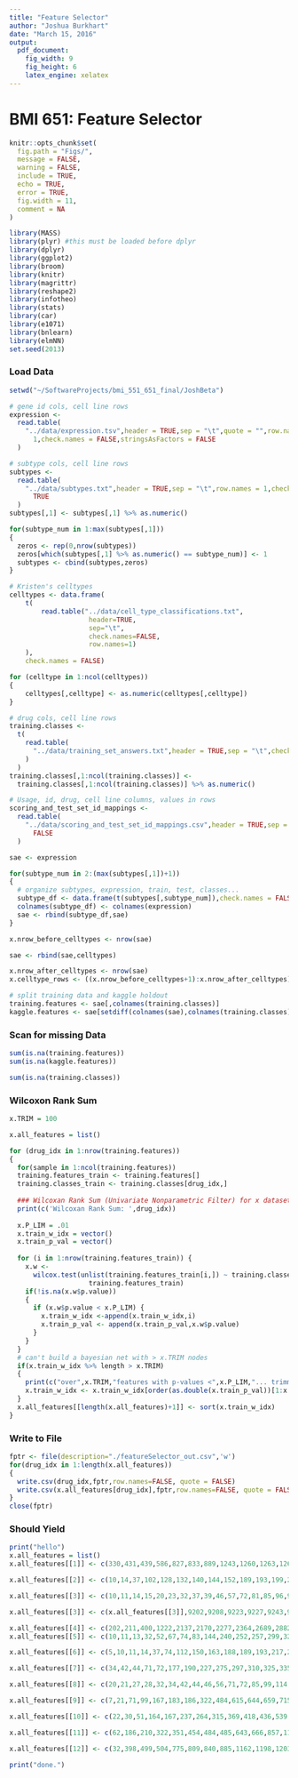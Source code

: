 ```yaml
---
title: "Feature Selector"
author: "Joshua Burkhart"
date: "March 15, 2016"
output: 
  pdf_document: 
    fig_width: 9
    fig_height: 6
    latex_engine: xelatex
---
```

# BMI 651: Feature Selector

```r
knitr::opts_chunk$set(
  fig.path = "Figs/",
  message = FALSE,
  warning = FALSE,
  include = TRUE,
  echo = TRUE,
  error = TRUE,
  fig.width = 11,
  comment = NA
)
```

```r
library(MASS)
library(plyr) #this must be loaded before dplyr
library(dplyr)
library(ggplot2)
library(broom)
library(knitr)
library(magrittr)
library(reshape2)
library(infotheo)
library(stats)
library(car)
library(e1071)
library(bnlearn)
library(elmNN)
set.seed(2013)
```

### Load Data

```r
setwd("~/SoftwareProjects/bmi_551_651_final/JoshBeta")

# gene id cols, cell line rows
expression <-
  read.table(
    "../data/expression.tsv",header = TRUE,sep = "\t",quote = "",row.names =
      1,check.names = FALSE,stringsAsFactors = FALSE
  )

# subtype cols, cell line rows
subtypes <-
  read.table(
    "../data/subtypes.txt",header = TRUE,sep = "\t",row.names = 1,check.names =
      TRUE
  )
subtypes[,1] <- subtypes[,1] %>% as.numeric()

for(subtype_num in 1:max(subtypes[,1]))
{
  zeros <- rep(0,nrow(subtypes))
  zeros[which(subtypes[,1] %>% as.numeric() == subtype_num)] <- 1
  subtypes <- cbind(subtypes,zeros)
}

# Kristen's celltypes
celltypes <- data.frame(
    t(
        read.table("../data/cell_type_classifications.txt",
                    header=TRUE,
                    sep="\t",
                    check.names=FALSE,
                    row.names=1)
    ),
    check.names = FALSE)

for (celltype in 1:ncol(celltypes))
{
    celltypes[,celltype] <- as.numeric(celltypes[,celltype])
}

# drug cols, cell line rows
training.classes <-
  t(
    read.table(
      "../data/training_set_answers.txt",header = TRUE,sep = "\t",check.names = FALSE
    )
  )
training.classes[,1:ncol(training.classes)] <-
  training.classes[,1:ncol(training.classes)] %>% as.numeric()

# Usage, id, drug, cell line columns, values in rows
scoring_and_test_set_id_mappings <-
  read.table(
    "../data/scoring_and_test_set_id_mappings.csv",header = TRUE,sep = ",",check.names =
      FALSE
  )

sae <- expression

for(subtype_num in 2:(max(subtypes[,1])+1))
{
  # organize subtypes, expression, train, test, classes...
  subtype_df <- data.frame(t(subtypes[,subtype_num]),check.names = FALSE)
  colnames(subtype_df) <- colnames(expression)
  sae <- rbind(subtype_df,sae)
}

x.nrow_before_celltypes <- nrow(sae)

sae <- rbind(sae,celltypes)

x.nrow_after_celltypes <- nrow(sae)
x.celltype_rows <- ((x.nrow_before_celltypes+1):x.nrow_after_celltypes)

# split training data and kaggle holdout
training.features <- sae[,colnames(training.classes)]
kaggle.features <- sae[setdiff(colnames(sae),colnames(training.classes))]
```

### Scan for missing Data

```r
sum(is.na(training.features))
sum(is.na(kaggle.features))

sum(is.na(training.classes))
```

### Wilcoxon Rank Sum

```r
x.TRIM = 100

x.all_features = list()

for (drug_idx in 1:nrow(training.features))
{
  for(sample in 1:ncol(training.features))
  training.features_train <- training.features[]
  training.classes_train <- training.classes[drug_idx,]
  
  ### Wilcoxan Rank Sum (Univariate Nonparametric Filter) for x dataset
  print(c('Wilcoxan Rank Sum: ',drug_idx))
  
  x.P_LIM = .01
  x.train_w_idx = vector()
  x.train_p_val = vector()
  
  for (i in 1:nrow(training.features_train)) {
    x.w <-
      wilcox.test(unlist(training.features_train[i,]) ~ training.classes_train, data =
                    training.features_train)
    if(!is.na(x.w$p.value))
    {
      if (x.w$p.value < x.P_LIM) {
        x.train_w_idx <-append(x.train_w_idx,i)
        x.train_p_val <- append(x.train_p_val,x.w$p.value)
      }
    }
  }
  # can't build a bayesian net with > x.TRIM nodes
  if(x.train_w_idx %>% length > x.TRIM)
  {
    print(c("over",x.TRIM,"features with p-values <",x.P_LIM,"... trimming to",x.TRIM,"..."))
    x.train_w_idx <- x.train_w_idx[order(as.double(x.train_p_val))[1:x.TRIM]]
  }
  x.all_features[[length(x.all_features)+1]] <- sort(x.train_w_idx)
}
```

### Write to File

```r
fptr <- file(description="./featureSelector_out.csv",'w')
for(drug_idx in 1:length(x.all_features))
{
  write.csv(drug_idx,fptr,row.names=FALSE, quote = FALSE)
  write.csv(x.all_features[drug_idx],fptr,row.names=FALSE, quote = FALSE,sep = ',')
}
close(fptr)
```

### Should Yield

```r
print("hello")
x.all_features = list()
x.all_features[[1]] <- c(330,431,439,586,827,833,889,1243,1260,1263,1268,2720,3013,3510,3875,3980,4011,4544,4643,4768,4801,4851,4985,5108,5580,5974,6011,6065,6097,7152,7177,7275,7883,8039,8226,8704,8817,9043,9660,9670,9969,10217,10483,10554,10815,11624,12168,12190,12252,12454,12637,12875,12900,13093,13639,13835,13969,13998,14370,14424,14523,14924,15213,15682,15974,16297,16339,16925,17222,17296,17449,17525,17759)

x.all_features[[2]] <- c(10,14,37,102,128,132,140,144,152,189,193,199,219,236,239,244,257,298,330,336,349,357,364,375,396,409,445,456,459,464,470,499,513,519,530,572,575,649,681,686,687,699,707,725,779,791,793,801,802,813,829,868,870,903,944,972,988,1010,1020,1050,1064,1076,1086,1087,1088,1089,1090,1106,1169,1173,1205,1257,1303,1304,1334,1384,1403,1419,1437,1444,1471,1483,1514,1569,1572,1589,1596,1600,1627,1640,1641,1654,1657,1700,1724,1761,1772,1814,1818,1828,1830,1837,1845,1865,1891,1898,1901,1919,1938,1942,1967,1968,1973,1983,1986,1992,2032,2061,2062,2064,2076,2086,2103,2104,2122,2137,2157,2163,2203,2299,2306,2308,2334,2336,2377,2383,2422,2437,2445,2457,2464,2465,2475,2516,2537,2545,2551,2561,2607,2614,2646,2654,2657,2659,2665,2682,2693,2694,2696,2708,2723,2728,2753,2777,2792,2794,2799,2810,2818,2822,2847,2855,2865,2894,2903,2910,2913,2917,2945,2959,2988,3007,3010,3021,3024,3104,3107,3131,3186,3188,3222,3255,3284,3287,3297,3300,3393,3396,3416,3452,3456,3461,3530,3535,3629,3634,3645,3650,3683,3714,3738,3750,3763,3767,3779,3793,3825,3868,3883,3906,3930,3966,4019,4030,4083,4125,4138,4145,4153,4160,4166,4206,4212,4214,4220,4236,4241,4274,4324,4328,4342,4359,4361,4394,4460,4466,4471,4483,4522,4529,4530,4537,4558,4567,4585,4600,4637,4654,4665,4670,4682,4690,4738,4766,4776,4779,4785,4838,4870,4876,4882,4887,4897,4900,4928,4953,5036,5048,5053,5062,5064,5083,5092,5094,5101,5142,5168,5170,5192,5201,5248,5250,5256,5269,5301,5314,5373,5375,5383,5448,5450,5459,5467,5559,5576,5582,5603,5639,5667,5682,5689,5732,5751,5772,5821,5849,5875,5879,5883,5885,5892,5900,5904,5906,5914,5916,5937,5965,5985,6018,6032,6041,6056,6061,6094,6098,6114,6120,6125,6163,6225,6262,6263,6281,6317,6329,6334,6335,6355,6356,6363,6384,6393,6401,6407,6408,6497,6511,6575,6580,6590,6592,6607,6623,6644,6660,6672,6674,6681,6730,6850,6860,6879,6882,6902,6940,6958,6980,6993,6996,7004,7051,7074,7106,7139,7162,7195,7196,7199,7202,7222,7244,7257,7259,7282,7287,7288,7295,7332,7391,7404,7418,7429,7473,7508,7513,7536,7545,7549,7568,7569,7580,7582,7594,7608,7625,7682,7688,7695,7699,7709,7722,7733,7735,7751,7793,7799,7829,7832,7854,7855,7857,7872,7884,7891,7912,7916,7942,7945,7946,7952,7959,8035,8041,8048,8067,8097,8118,8119,8142,8237,8255,8274,8320,8355,8368,8372,8375,8382,8394,8500,8520,8521,8532,8561,8597,8604,8618,8631,8641,8642,8654,8694,8703,8742,8747,8787,8797,8857,8862,8867,8886,8926,8931,8949,9035,9058,9062,9091,9127,9139,9142,9158,9191,9222,9223,9254,9257,9274,9284,9286,9329,9340,9353,9354,9357,9368,9399,9402,9406,9429,9462,9523,9531,9536,9569,9596,9636,9678,9690,9707,9717,9748,9763,9768,9789,9837,9841,9850,10007,10014,10025,10026,10074,10076,10113,10140,10153,10166,10177,10215,10220,10230,10232,10261,10268,10375,10403,10411,10434,10435,10470,10472,10484,10489,10524,10540,10542,10595,10695,10718,10775,10789,10799,10808,10832,10848,10857,10870,10901,10919,10974,10990,11003,11019,11038,11039,11040,11044,11102,11106,11173,11179,11180,11201,11215,11224,11241,11245,11255,11258,11260,11272,11273,11302,11304,11307,11313,11320,11337,11355,11389,11393,11405,11417,11431,11433,11435,11468,11477,11498,11512,11514,11536,11540,11570,11587,11619,11663,11686,11705,11711,11739,11749,11785,11808,11816,11868,11876,11884,11887,11888,11897,11903,11905,11910,11925,11931,11946,11975,11986,11991,11996,12035,12036,12040,12041,12056,12061,12066,12073,12128,12133,12136,12230,12252,12286,12337,12348,12350,12351,12398,12407,12425,12431,12451,12475,12486,12491,12516,12524,12537,12543,12554,12560,12572,12647,12666,12701,12735,12780,12787,12798,12838,12872,12916,12917,12922,12959,12976,12986,12994,13012,13014,13022,13078,13138,13165,13180,13199,13207,13254,13271,13272,13280,13312,13326,13359,13367,13370,13371,13403,13438,13464,13486,13487,13494,13496,13507,13508,13509,13519,13544,13550,13571,13582,13587,13593,13595,13611,13627,13646,13652,13668,13669,13675,13679,13680,13687,13690,13704,13714,13731,13739,13798,13817,13878,13887,13891,13898,13905,13928,13937,13968,13975,13983,13997,14020,14031,14038,14071,14080,14084,14086,14090,14104,14127,14180,14185,14189,14201,14218,14221,14258,14266,14268,14271,14278,14312,14333,14357,14367,14410,14411,14418,14444,14446,14460,14477,14491,14540,14553,14575,14643,14691,14697,14714,14762,14779,14781,14797,14802,14814,14818,14840,14855,14877,14892,14927,14944,14958,15009,15025,15151,15157,15171,15188,15190,15209,15227,15233,15267,15269,15299,15333,15346,15353,15356,15360,15382,15383,15395,15404,15408,15410,15427,15428,15443,15460,15465,15469,15492,15500,15522,15551,15554,15569,15574,15577,15591,15698,15750,15789,15816,15828,15832,15887,15890,15909,15944,15967,15969,16036,16042,16072,16080,16118,16206,16232,16296,16316,16319,16330,16334,16374,16394,16422,16433,16438,16442,16463,16468,16477,16500,16514,16538,16601,16621,16705,16723,16730,16731,16741,16742,16751,16804,16984,17020,17026,17048,17086,17111,17141,17184,17187,17195,17198,17226,17237,17254,17257,17285,17287,17319,17349,17453,17461,17471,17486,17500,17513,17514,17542,17562,17565,17569,17606,17630,17631,17673,17686,17688,17732,17746,17747,17766,17770,17829,17833,17855,17895,17905,17914,17945,17952,17954,17975,17981,17982,17988,18066,18089,18091,18104,18107,18115,18117,18124,18127,18189,18199,18226,18237,18246,18257,18270,18284,18311,18313,18336,18350,18358,18368,18380,18382,18412,18415,18490,18502,18524,18541,18547,18552,18555,18561,18601,18627)

x.all_features[[3]] <- c(10,11,14,15,20,23,32,37,39,46,57,72,81,85,96,99,102,112,129,132,146,152,163,180,189,193,199,239,244,250,255,257,264,286,287,297,298,310,326,330,336,349,357,359,373,376,383,387,389,409,429,445,456,457,467,469,470,492,499,507,513,519,530,533,575,585,589,602,606,615,628,655,657,667,683,686,687,725,740,743,747,791,801,802,813,840,843,868,903,927,944,946,952,953,972,988,994,1010,1020,1026,1035,1039,1049,1050,1057,1064,1066,1072,1076,1081,1086,1087,1088,1090,1109,1117,1129,1134,1141,1158,1169,1173,1175,1188,1194,1205,1229,1230,1249,1257,1268,1276,1278,1280,1281,1284,1287,1298,1300,1303,1304,1313,1329,1334,1339,1345,1350,1354,1378,1384,1403,1419,1421,1435,1438,1442,1444,1463,1471,1488,1499,1514,1521,1526,1569,1572,1583,1588,1596,1598,1601,1627,1632,1636,1639,1640,1641,1654,1657,1668,1678,1700,1721,1724,1730,1742,1761,1764,1766,1771,1772,1784,1786,1788,1794,1802,1808,1817,1818,1826,1830,1832,1837,1845,1846,1875,1876,1884,1898,1919,1938,1942,1951,1952,1953,1954,1955,1960,1967,1968,1971,1973,1982,1983,1992,2002,2003,2007,2055,2061,2062,2076,2086,2103,2104,2128,2137,2144,2155,2156,2170,2171,2191,2200,2203,2206,2210,2224,2229,2242,2272,2299,2300,2318,2334,2363,2377,2395,2422,2430,2437,2457,2464,2466,2475,2485,2492,2494,2498,2510,2518,2537,2545,2551,2552,2561,2564,2576,2583,2589,2598,2602,2614,2624,2632,2646,2648,2649,2654,2655,2657,2659,2665,2682,2687,2693,2696,2708,2719,2723,2753,2757,2772,2777,2792,2798,2799,2810,2813,2818,2826,2848,2849,2852,2858,2862,2865,2872,2894,2903,2910,2913,2917,2924,2931,2943,2945,2947,2956,2959,2987,2988,2994,3007,3010,3016,3024,3052,3060,3074,3076,3080,3094,3095,3103,3104,3105,3107,3112,3127,3130,3131,3143,3179,3181,3185,3186,3188,3199,3200,3220,3255,3256,3278,3284,3287,3297,3300,3301,3311,3313,3319,3325,3333,3348,3353,3393,3401,3416,3418,3431,3444,3456,3458,3459,3461,3463,3465,3469,3487,3488,3530,3556,3565,3581,3582,3629,3645,3653,3683,3688,3694,3698,3747,3750,3758,3763,3764,3779,3800,3801,3807,3820,3866,3868,3891,3896,3906,3966,3977,3993,4019,4030,4076,4118,4138,4145,4158,4165,4166,4169,4170,4176,4182,4206,4213,4214,4216,4220,4236,4237,4238,4262,4277,4286,4290,4307,4315,4324,4329,4342,4359,4361,4405,4431,4451,4458,4460,4462,4466,4471,4497,4502,4508,4519,4525,4530,4536,4537,4555,4558,4567,4568,4582,4585,4586,4597,4600,4629,4635,4637,4638,4654,4659,4661,4670,4680,4682,4690,4710,4711,4712,4713,4715,4728,4738,4744,4756,4766,4780,4785,4800,4804,4815,4816,4838,4840,4847,4870,4876,4882,4884,4890,4900,4923,4925,4928,4958,4968,4974,4993,4999,5023,5036,5038,5048,5083,5084,5090,5094,5099,5125,5132,5142,5147,5155,5168,5169,5179,5198,5199,5201,5208,5212,5216,5221,5244,5250,5253,5256,5269,5272,5297,5298,5301,5308,5314,5322,5373,5375,5383,5384,5406,5411,5421,5439,5459,5462,5467,5474,5475,5483,5493,5498,5499,5503,5536,5555,5557,5559,5567,5570,5576,5577,5582,5602,5603,5617,5632,5638,5653,5660,5664,5666,5675,5689,5692,5696,5713,5714,5716,5720,5725,5728,5732,5742,5751,5756,5764,5765,5772,5778,5782,5786,5789,5796,5810,5829,5870,5873,5875,5879,5883,5885,5890,5899,5904,5914,5916,5937,5965,5985,5991,5997,6041,6053,6056,6061,6064,6079,6081,6082,6094,6097,6098,6103,6106,6107,6114,6116,6120,6125,6131,6143,6165,6170,6173,6174,6181,6185,6206,6207,6214,6225,6233,6238,6244,6263,6270,6276,6278,6279,6281,6290,6311,6315,6326,6334,6335,6336,6355,6363,6384,6393,6401,6406,6407,6408,6478,6512,6536,6539,6566,6571,6575,6580,6590,6592,6603,6604,6617,6623,6635,6644,6669,6672,6679,6691,6699,6700,6704,6705,6726,6733,6739,6746,6779,6789,6835,6837,6845,6853,6859,6860,6878,6879,6882,6885,6896,6902,6912,6914,6940,6956,6961,6977,6980,6990,7004,7010,7026,7027,7038,7039,7040,7041,7051,7056,7061,7062,7074,7076,7084,7090,7097,7106,7120,7130,7139,7140,7151,7162,7168,7169,7180,7181,7192,7195,7199,7202,7215,7222,7230,7243,7246,7257,7259,7263,7267,7278,7282,7287,7295,7308,7312,7316,7330,7381,7386,7394,7404,7413,7418,7421,7429,7435,7439,7455,7471,7473,7491,7506,7509,7513,7523,7531,7536,7542,7562,7568,7569,7580,7582,7593,7608,7624,7625,7636,7647,7662,7681,7688,7693,7695,7699,7709,7715,7719,7722,7728,7733,7735,7751,7754,7764,7772,7781,7785,7793,7796,7809,7811,7818,7820,7829,7852,7873,7883,7884,7891,7901,7902,7911,7912,7919,7933,7945,7946,7953,7959,7961,7964,7967,7974,7978,8006,8035,8041,8043,8045,8048,8061,8065,8067,8096,8097,8118,8126,8140,8146,8153,8182,8186,8191,8197,8202,8205,8212,8227,8237,8255,8262,8267,8268,8269,8274,8275,8283,8290,8294,8311,8323,8324,8333,8353,8355,8359,8360,8368,8392,8417,8435,8500,8509,8520,8521,8530,8561,8571,8574,8580,8584,8585,8592,8593,8597,8602,8616,8618,8623,8629,8631,8641,8642,8654,8669,8672,8682,8689,8694,8695,8722,8723,8738,8742,8746,8787,8792,8797,8803,8806,8814,8827,8828,8840,8846,8857,8862,8867,8872,8877,8882,8886,8912,8926,8927,8931,8945,8952,8963,8975,8985,9000,9004,9012,9015,9031,9032,9035,9039,9047,9050,9055,9056,9058,9062,9070,9073,9076,9142,9158,9178,9186,9189,9191,9196)

x.all_features[[3]] <- c(x.all_features[[3]],9202,9208,9223,9227,9243,9246,9274,9284,9286,9340,9353,9354,9357,9360,9368,9384,9399,9406,9407,9429,9432,9436,9477,9479,9495,9531,9536,9540,9578,9620,9636,9646,9673,9678,9685,9690,9692,9697,9707,9717,9740,9748,9760,9763,9768,9772,9789,9821,9831,9837,9850,9871,9893,9898,9901,9909,9920,9925,9934,9939,9965,9976,9981,9984,9990,9994,10007,10025,10038,10048,10056,10059,10063,10064,10074,10076,10089,10095,10106,10113,10117,10140,10153,10159,10161,10163,10166,10171,10177,10201,10212,10220,10222,10231,10232,10252,10254,10261,10268,10273,10288,10298,10306,10313,10329,10351,10352,10361,10375,10381,10403,10404,10411,10413,10422,10425,10429,10434,10435,10441,10447,10472,10475,10481,10482,10510,10511,10518,10520,10526,10542,10543,10558,10573,10581,10595,10628,10636,10640,10649,10670,10680,10689,10695,10703,10704,10723,10734,10738,10748,10752,10761,10766,10775,10788,10789,10799,10801,10808,10828,10838,10844,10848,10857,10885,10901,10917,10919,10941,10947,10958,10974,10978,10982,10984,11019,11020,11038,11039,11040,11044,11050,11053,11064,11066,11082,11094,11102,11113,11114,11115,11117,11132,11159,11170,11173,11179,11180,11196,11199,11215,11220,11245,11248,11255,11258,11260,11264,11272,11273,11293,11297,11304,11307,11310,11313,11316,11337,11343,11355,11358,11363,11389,11393,11416,11431,11433,11435,11444,11454,11462,11468,11469,11477,11498,11512,11519,11522,11540,11543,11555,11583,11584,11587,11591,11601,11603,11619,11631,11640,11647,11651,11653,11657,11663,11683,11686,11711,11739,11747,11752,11754,11764,11784,11815,11823,11827,11835,11862,11868,11874,11884,11888,11897,11905,11912,11918,11925,11946,11953,11991,11996,12015,12030,12036,12041,12056,12061,12072,12081,12121,12123,12133,12136,12180,12185,12188,12194,12229,12231,12240,12246,12252,12261,12278,12287,12308,12320,12330,12350,12351,12400,12405,12407,12425,12426,12431,12438,12451,12452,12453,12463,12468,12475,12479,12491,12524,12526,12527,12537,12544,12546,12560,12568,12572,12580,12599,12607,12647,12664,12666,12671,12685,12701,12704,12711,12727,12735,12741,12769,12773,12780,12787,12794,12798,12817,12832,12838,12841,12845,12846,12870,12881,12898,12916,12917,12922,12930,12931,12943,12948,12952,12959,12972,12983,12986,13009,13012,13014,13017,13022,13028,13071,13088,13138,13141,13147,13158,13160,13183,13189,13197,13207,13211,13219,13231,13240,13251,13254,13271,13272,13273,13280,13282,13294,13301,13306,13312,13325,13326,13328,13359,13371,13373,13397,13400,13403,13426,13431,13438,13450,13454,13457,13472,13475,13486,13489,13496,13507,13509,13513,13514,13519,13529,13543,13544,13550,13571,13581,13582,13587,13591,13609,13611,13627,13643,13646,13648,13652,13668,13669,13671,13675,13677,13680,13691,13692,13693,13695,13696,13698,13707,13714,13731,13739,13756,13761,13762,13772,13775,13811,13817,13820,13825,13826,13883,13885,13887,13891,13898,13928,13929,13934,13935,13959,13963,13968,13975,13983,13997,13999,14020,14022,14028,14033,14038,14066,14074,14080,14082,14084,14086,14090,14096,14104,14127,14142,14148,14159,14168,14180,14181,14184,14185,14189,14195,14198,14201,14204,14218,14221,14223,14225,14233,14243,14246,14249,14266,14268,14274,14291,14308,14312,14313,14315,14321,14333,14350,14352,14357,14400,14402,14404,14410,14411,14417,14418,14425,14439,14444,14460,14463,14467,14475,14477,14478,14489,14491,14528,14536,14540,14546,14553,14558,14570,14575,14597,14598,14602,14628,14630,14638,14668,14678,14694,14696,14704,14727,14751,14756,14758,14762,14767,14779,14781,14787,14793,14797,14801,14814,14815,14818,14835,14843,14845,14864,14891,14892,14901,14927,14944,14945,14953,14975,14976,14978,14981,14987,14991,15006,15008,15025,15035,15051,15058,15067,15079,15091,15094,15099,15102,15151,15154,15157,15159,15171,15175,15188,15204,15209,15227,15236,15244,15269,15275,15283,15299,15333,15336,15342,15346,15349,15353,15354,15356,15369,15382,15383,15394,15395,15404,15405,15408,15409,15410,15427,15428,15438,15459,15465,15469,15492,15500,15522,15551,15554,15559,15574,15576,15580,15587,15591,15614,15621,15627,15652,15671,15698,15727,15749,15751,15755,15776,15792,15807,15816,15824,15825,15828,15842,15847,15890,15897,15909,15922,15929,15941,15944,15949,15967,15969,15982,16007,16009,16032,16036,16038,16039,16042,16047,16050,16072,16080,16118,16126,16153,16163,16172,16173,16174,16177,16184,16206,16208,16232,16233,16240,16242,16244,16253,16256,16257,16261,16265,16279,16289,16293,16296,16299,16316,16319,16330,16340,16362,16368,16374,16379,16384,16392,16407,16422,16433,16438,16442,16444,16449,16463,16468,16477,16500,16506,16514,16536,16545,16560,16587,16588,16593,16601,16611,16613,16619,16624,16625,16627,16649,16663,16683,16685,16690,16697,16705,16707,16723,16741,16742,16751,16758,16775,16776,16785,16787,16788,16804,16813,16821,16846,16873,16877,16890,16915,16920,16921,16958,16970,16984,17000,17012,17020,17026,17042,17086,17093,17095,17110,17111,17118,17121,17141,17144,17169,17171,17184,17195,17198,17215,17224,17226,17237,17246,17254,17257,17267,17272,17275,17285,17287,17292,17319,17335,17368,17387,17389,17395,17396,17428,17440,17461,17469,17471,17474,17486,17500,17504,17510,17513,17536,17542,17562,17565,17569,17595,17596,17601,17606,17609,17610,17622,17629,17630,17631,17633,17641,17673,17683,17686,17688,17705,17709,17722,17727,17745,17746,17747,17770,17799,17826,17829,17843,17855,17857,17877,17895,17905,17909,17914,17918,17952,17954,17959,17975,17981,17982,17988,18029,18033,18038,18049,18063,18066,18089,18091,18100,18104,18107,18114,18124,18127,18128,18142,18173,18175,18199,18202,18204,18213,18215,18223,18226,18236,18237,18250,18257,18269,18270,18284,18291,18313,18325,18336,18349,18356,18358,18380,18382,18386,18389,18412,18414,18415,18435,18451,18459,18486,18490,18494,18498,18499,18502,18523,18524,18542,18547,18559,18564,18587,18593,18601,18616,18619,18627,18632)

x.all_features[[4]] <- c(202,211,400,1222,2137,2170,2277,2364,2689,2882,3020,3045,3065,3283,3794,4215,4448,4473,4688,4924,5337,5498,5664,5779,5782,5967,6179,6564,6808,6854,6901,6948,6965,6999,7497,7665,7946,8013,8485,8671,8772,9149,9256,9319,9841,10152,10385,10415,10631,10882,11053,11332,11511,11783,12186,12247,12270,12536,12639,12956,13434,13520,13723,13772,13804,14173,14649,14724,15094,15357,15701,16076,16211,16229,16649,16721,17181,17428,17635,18207,18211,18263,18561,18596)
x.all_features[[5]] <- c(10,11,13,32,52,67,74,83,144,240,252,257,299,327,364,409,470,525,530,640,765,779,812,840,904,1012,1013,1025,1054,1084,1086,1087,1107,1117,1134,1174,1213,1243,1345,1403,1487,1509,1571,1602,1608,1639,1640,1662,1692,1700,1723,1724,1730,1820,1875,1884,1925,1940,2011,2078,2136,2149,2168,2186,2297,2336,2379,2562,2635,2646,2648,2657,2659,2854,3070,3076,3138,3161,3200,3242,3278,3331,3353,3418,3521,3527,3551,3581,3595,3604,3651,3663,3735,3750,3785,3821,3830,3835,3928,4017,4087,4092,4145,4186,4388,4425,4481,4505,4639,4744,4756,4765,4782,4890,4982,5036,5153,5258,5301,5308,5356,5372,5383,5439,5449,5552,5585,5616,5638,5723,5789,5797,5821,6000,6010,6019,6029,6056,6097,6146,6198,6205,6214,6218,6225,6290,6317,6336,6339,6342,6575,6592,6613,6617,6644,6657,6661,6802,6980,7078,7138,7139,7142,7168,7185,7192,7257,7282,7287,7332,7413,7435,7477,7513,7569,7649,7697,7719,7728,7730,7731,7768,7856,7888,7958,7961,7974,8025,8054,8058,8081,8193,8262,8264,8279,8323,8333,8354,8359,8402,8526,8555,8592,8623,8657,8881,8910,8923,8963,8968,9008,9012,9091,9131,9167,9231,9262,9286,9292,9353,9406,9408,9446,9487,9506,9549,9564,9578,9624,9660,9666,9763,9821,9925,9993,10038,10085,10094,10153,10162,10181,10366,10416,10424,10428,10467,10475,10485,10495,10555,10639,10654,10685,10737,10758,10775,10799,10849,10895,11068,11151,11168,11226,11264,11303,11305,11420,11435,11452,11512,11552,11613,11631,11663,11711,11897,11927,12066,12109,12136,12198,12252,12281,12287,12311,12314,12337,12390,12403,12479,12546,12638,12647,12680,12704,12725,12729,12769,12796,12823,12838,12844,12864,12917,12924,12948,12983,12986,12995,13071,13165,13195,13294,13301,13306,13312,13326,13432,13579,13580,13611,13629,13652,13669,13670,13675,13714,13761,13803,13859,13885,13891,13902,13926,13942,13975,13984,13987,13997,14027,14080,14090,14104,14105,14127,14132,14168,14180,14195,14225,14255,14263,14312,14362,14377,14444,14473,14476,14538,14555,14575,14595,14637,14646,14662,14696,14708,14749,14842,14944,14953,14981,15031,15068,15070,15145,15188,15233,15260,15288,15299,15354,15361,15374,15395,15403,15404,15408,15410,15428,15430,15439,15533,15545,15560,15563,15587,15627,15698,15722,15755,15807,15897,15949,15990,16118,16163,16184,16190,16196,16224,16253,16267,16284,16301,16305,16333,16339,16341,16407,16460,16569,16607,16613,16627,16682,16770,16776,16857,17005,17026,17086,17095,17118,17120,17169,17179,17237,17238,17278,17341,17359,17411,17461,17484,17522,17523,17552,17562,17614,17622,17631,17653,17688,17709,17716,17727,17747,17766,17767,17807,17843,17905,17913,17928,17945,18006,18066,18067,18093,18094,18105,18128,18142,18176,18194,18221,18225,18227,18266,18270,18342,18373,18386,18389,18416,18426,18456,18471,18486,18545,18547,18559,18615)

x.all_features[[6]] <- c(5,10,11,14,37,74,112,150,163,188,189,193,217,236,237,244,250,252,298,306,330,336,366,377,396,420,429,469,507,513,540,606,638,640,675,707,747,759,793,801,829,840,870,944,953,956,972,1013,1019,1034,1039,1057,1086,1087,1090,1117,1123,1134,1141,1158,1162,1169,1186,1193,1201,1220,1230,1243,1257,1269,1289,1334,1345,1354,1433,1448,1451,1487,1532,1534,1560,1572,1600,1608,1632,1639,1640,1642,1662,1762,1766,1769,1786,1793,1802,1830,1850,1870,1910,1926,1944,1952,1968,1973,2005,2036,2061,2070,2076,2086,2103,2142,2144,2156,2163,2221,2299,2324,2342,2359,2363,2367,2377,2414,2415,2422,2440,2445,2462,2476,2519,2539,2542,2555,2561,2614,2654,2655,2657,2665,2705,2708,2719,2724,2744,2752,2766,2769,2792,2811,2827,2832,2838,2849,2894,2911,2913,2959,2988,3005,3007,3014,3034,3063,3078,3081,3094,3109,3204,3222,3229,3255,3291,3346,3353,3401,3404,3409,3449,3454,3459,3461,3477,3487,3510,3528,3536,3565,3581,3604,3650,3651,3653,3659,3674,3683,3685,3693,3701,3714,3739,3746,3784,3793,3825,3830,3856,3897,3900,3906,3930,4003,4125,4183,4185,4212,4214,4220,4233,4236,4274,4315,4324,4329,4342,4487,4488,4494,4497,4537,4583,4586,4587,4590,4597,4608,4635,4700,4702,4712,4724,4742,4743,4744,4756,4766,4795,4804,4870,4876,4884,4887,4900,4923,4929,4965,4974,5038,5069,5090,5091,5094,5101,5115,5142,5158,5165,5221,5256,5269,5343,5373,5375,5383,5467,5516,5533,5535,5564,5578,5607,5648,5650,5667,5669,5682,5689,5699,5718,5723,5751,5756,5764,5785,5797,5821,5832,5850,5856,5881,5883,5891,5900,5928,5974,5977,6009,6010,6022,6052,6061,6066,6081,6097,6098,6169,6198,6217,6225,6244,6290,6299,6329,6334,6349,6384,6407,6408,6414,6452,6503,6575,6579,6583,6613,6622,6642,6644,6658,6659,6669,6683,6730,6755,6814,6837,6850,6870,6880,6909,6912,6993,7035,7040,7055,7106,7113,7120,7136,7173,7182,7185,7202,7203,7237,7259,7275,7282,7293,7320,7326,7330,7381,7387,7402,7466,7503,7511,7513,7560,7568,7569,7580,7582,7584,7593,7597,7623,7625,7681,7682,7688,7695,7714,7722,7730,7733,7785,7793,7811,7820,7829,7851,7861,7863,7872,7891,7892,7911,7932,7933,7946,7961,7971,7981,7982,8019,8048,8049,8085,8097,8124,8163,8191,8199,8226,8237,8238,8281,8294,8307,8333,8368,8371,8383,8389,8394,8500,8518,8530,8592,8618,8640,8644,8663,8679,8703,8719,8797,8814,8857,8867,8902,8906,8918,8940,8945,8951,8960,8982,9008,9023,9070,9073,9091,9100,9117,9118,9158,9189,9196,9230,9239,9243,9246,9257,9284,9292,9303,9329,9344,9353,9354,9357,9368,9381,9397,9402,9414,9423,9445,9462,9479,9506,9518,9530,9548,9562,9568,9578,9593,9611,9643,9660,9661,9706,9760,9763,9799,9822,9842,9843,9850,9865,9899,9939,9950,9994,10019,10025,10038,10039,10048,10056,10058,10084,10166,10180,10220,10228,10268,10278,10280,10375,10411,10434,10437,10467,10492,10524,10538,10554,10573,10614,10621,10632,10640,10662,10674,10683,10695,10749,10771,10775,10789,10808,10811,10815,10832,10840,10880,10884,10902,11030,11040,11068,11086,11092,11094,11114,11173,11199,11236,11245,11252,11258,11260,11264,11271,11313,11329,11338,11417,11422,11433,11438,11450,11452,11481,11501,11514,11522,11539,11558,11562,11572,11591,11613,11623,11624,11647,11659,11666,11667,11710,11711,11734,11743,11749,11769,11771,11786,11835,11863,11868,11888,11903,11905,11910,11992,12036,12040,12047,12056,12066,12073,12093,12109,12121,12123,12128,12129,12134,12149,12154,12155,12173,12193,12235,12237,12252,12312,12336,12337,12351,12398,12408,12494,12516,12537,12546,12554,12560,12572,12592,12605,12638,12649,12660,12693,12725,12735,12737,12757,12781,12872,12876,12898,12950,12953,12959,12976,12977,12986,12992,13014,13041,13057,13078,13121,13130,13141,13146,13165,13169,13180,13188,13211,13282,13331,13340,13386,13413,13418,13496,13509,13519,13523,13537,13543,13564,13571,13613,13617,13627,13630,13639,13644,13652,13654,13671,13680,13687,13706,13707,13724,13737,13739,13761,13764,13775,13803,13817,13820,13835,13838,13861,13885,13898,13908,13918,13983,13985,13987,13997,13998,14001,14004,14026,14028,14031,14047,14091,14100,14104,14127,14167,14185,14195,14196,14208,14209,14221,14233,14268,14275,14278,14309,14312,14362,14449,14464,14468,14473,14553,14580,14619,14678,14704,14727,14797,14801,14814,14829,14864,14865,14896,14901,14916,14917,14923,14924,14927,14949,14958,14959,14981,15023,15038,15070,15111,15118,15122,15132,15157,15161,15171,15188,15209,15215,15231,15244,15299,15334,15353,15354,15359,15395,15410,15428,15430,15438,15522,15533,15566,15570,15576,15594,15606,15620,15627,15668,15698,15722,15729,15798,15807,15832,15852,15870,15875,15909,15924,15944,15949,15955,16021,16149,16176,16184,16186,16207,16225,16284,16319,16374,16411,16416,16421,16466,16500,16521,16561,16569,16584,16587,16606,16635,16641,16669,16673,16690,16695,16705,16710,16742,16770,16787,16824,16830,16869,16871,16915,16935,17027,17086,17102,17110,17111,17117,17141,17175,17187,17194,17195,17226,17237,17238,17254,17275,17278,17280,17285,17287,17292,17321,17359,17390,17404,17411,17434,17436,17453,17484,17486,17488,17500,17506,17513,17517,17532,17534,17552,17586,17606,17619,17630,17631,17653,17668,17669,17684,17713,17723,17733,17746,17747,17749,17767,17806,17816,17821,17822,17829,17859,17885,17905,17913,17923,17983,18027,18058,18084,18106,18115,18142,18144,18179,18213,18226,18235,18241,18250,18270,18275,18284,18311,18344,18364,18382,18385,18386,18389,18397,18414,18470,18471,18472,18480,18491,18498,18501,18507,18519,18558,18579,18581,18593,18624,18635)

x.all_features[[7]] <- c(34,42,44,71,72,177,190,227,275,297,310,325,335,337,346,353,379,386,391,412,476,497,510,569,580,621,643,670,691,692,715,719,763,769,810,836,867,869,874,875,900,907,922,959,968,985,993,1072,1095,1108,1110,1129,1188,1203,1234,1247,1262,1292,1321,1336,1339,1385,1400,1460,1462,1494,1513,1551,1575,1660,1667,1668,1689,1690,1696,1725,1771,1780,1791,1808,1818,1857,1873,1877,1911,1921,1951,1953,1955,1957,1987,1997,2002,2008,2040,2051,2068,2099,2108,2180,2210,2222,2229,2252,2281,2406,2413,2443,2461,2481,2525,2556,2558,2571,2572,2583,2588,2604,2605,2606,2629,2632,2664,2687,2693,2695,2704,2716,2741,2777,2779,2798,2801,2843,2851,2878,2956,2968,2974,3004,3011,3012,3024,3039,3040,3053,3059,3077,3095,3098,3131,3139,3150,3177,3210,3251,3308,3313,3337,3389,3439,3491,3535,3556,3576,3703,3708,3742,3743,3772,3776,3786,3797,3812,3820,3822,3843,3854,3873,3886,3912,3922,3962,3972,3983,4050,4117,4141,4147,4169,4190,4192,4205,4227,4247,4249,4259,4261,4377,4404,4461,4554,4562,4582,4600,4617,4631,4648,4649,4659,4676,4704,4715,4729,4788,4815,4847,4891,4895,4898,4899,4934,4991,4999,5084,5123,5168,5181,5283,5301,5305,5346,5384,5461,5472,5474,5499,5505,5555,5561,5567,5577,5597,5611,5618,5640,5644,5679,5690,5698,5725,5746,5769,5781,5809,5846,5853,5873,5875,6029,6070,6150,6261,6307,6309,6344,6352,6388,6427,6486,6500,6542,6553,6573,6679,6688,6752,6764,6785,6793,6845,6851,6852,6856,6861,6867,6878,6892,6899,6990,7023,7071,7084,7086,7111,7123,7139,7170,7205,7272,7297,7331,7364,7372,7377,7394,7431,7475,7482,7491,7518,7558,7562,7566,7576,7607,7641,7720,7783,7802,7841,7852,7884,7899,7903,7937,7941,7983,7988,7999,8003,8042,8071,8090,8118,8131,8140,8154,8159,8167,8257,8265,8346,8411,8432,8442,8446,8499,8548,8571,8599,8608,8623,8645,8676,8687,8698,8750,8800,8895,8925,8950,8955,9031,9033,9128,9129,9210,9260,9328,9391,9395,9456,9489,9503,9510,9522,9610,9655,9674,9686,9716,9724,9765,9772,9789,9793,9798,9805,9806,9834,9878,9880,9894,9903,9925,9959,9963,9976,9987,9990,10011,10024,10031,10106,10130,10159,10194,10211,10247,10296,10380,10383,10440,10520,10531,10572,10580,10601,10617,10642,10650,10664,10726,10765,10848,10851,10854,10872,10885,10899,10900,10922,10927,10941,10956,11075,11095,11102,11106,11119,11139,11142,11149,11150,11158,11170,11174,11192,11194,11215,11232,11237,11247,11255,11279,11290,11325,11336,11384,11407,11408,11434,11457,11459,11461,11488,11495,11548,11555,11579,11583,11653,11688,11724,11744,11748,11789,11801,11847,11886,11935,11981,11984,12021,12054,12061,12092,12117,12156,12187,12195,12204,12212,12222,12260,12272,12316,12325,12361,12384,12415,12466,12527,12539,12544,12566,12598,12601,12619,12672,12684,12711,12759,12782,12797,12800,12871,12923,12924,12939,12961,12964,12975,12993,13002,13009,13017,13036,13076,13084,13085,13097,13117,13152,13160,13179,13226,13265,13276,13280,13362,13397,13410,13426,13460,13468,13482,13485,13514,13524,13539,13574,13585,13605,13609,13626,13642,13649,13686,13826,13879,13889,13892,13976,13978,13996,14008,14021,14043,14053,14054,14058,14066,14070,14087,14113,14131,14137,14156,14161,14235,14282,14286,14304,14348,14357,14363,14369,14373,14374,14382,14419,14425,14430,14437,14455,14487,14489,14504,14517,14576,14600,14614,14620,14625,14655,14669,14719,14740,14877,14878,14911,14922,14935,14956,14983,14993,15028,15074,15077,15113,15146,15168,15219,15247,15287,15288,15294,15372,15388,15462,15476,15491,15540,15548,15568,15625,15635,15689,15703,15779,15790,15816,15824,15828,15844,15847,15878,15895,15912,15989,16013,16057,16141,16173,16213,16238,16239,16242,16249,16277,16289,16326,16379,16444,16470,16485,16487,16493,16503,16555,16623,16638,16661,16697,16731,16744,16750,16759,16761,16769,16771,16773,16776,16811,16826,16836,16887,16909,17000,17020,17031,17108,17123,17172,17174,17211,17233,17236,17248,17259,17262,17272,17348,17423,17441,17470,17515,17536,17551,17564,17566,17590,17596,17608,17632,17641,17667,17677,17753,17788,17843,17878,17951,17952,17959,17973,18000,18075,18124,18147,18158,18174,18186,18191,18204,18254,18262,18327,18356,18429,18513,18532,18540,18551,18588,18605,18610,18616)

x.all_features[[8]] <- c(20,21,27,28,32,34,42,44,46,56,71,72,85,99,114,132,145,146,168,180,183,187,193,199,205,233,246,255,262,268,277,283,286,287,293,296,310,311,334,335,337,344,359,363,373,376,379,386,391,414,425,444,448,451,462,499,512,519,533,543,567,582,591,615,632,651,656,659,667,683,692,703,719,725,738,743,750,758,760,775,791,799,800,805,818,831,836,845,867,868,879,890,891,898,901,908,909,924,926,938,948,955,959,960,968,982,992,993,994,1001,1007,1012,1018,1026,1028,1053,1055,1061,1064,1065,1066,1069,1072,1109,1110,1112,1140,1148,1155,1158,1170,1173,1188,1195,1200,1216,1234,1262,1276,1278,1291,1297,1301,1302,1305,1314,1319,1320,1321,1339,1351,1360,1361,1362,1363,1364,1392,1394,1400,1415,1425,1426,1435,1445,1446,1452,1460,1462,1480,1483,1488,1494,1505,1508,1518,1531,1538,1554,1581,1583,1584,1598,1636,1652,1653,1663,1667,1668,1672,1681,1693,1698,1701,1714,1726,1734,1736,1759,1761,1770,1771,1791,1806,1817,1818,1823,1837,1840,1846,1848,1857,1867,1868,1875,1876,1877,1880,1889,1893,1899,1900,1914,1933,1935,1939,1943,1951,1953,1955,1957,1971,1991,1992,1994,1997,2007,2008,2018,2038,2040,2043,2048,2051,2055,2059,2062,2079,2080,2082,2099,2100,2101,2102,2107,2111,2112,2164,2189,2190,2200,2205,2207,2209,2210,2214,2223,2229,2252,2255,2257,2258,2259,2264,2272,2286,2300,2319,2325,2326,2365,2376,2386,2388,2391,2401,2402,2425,2443,2446,2461,2466,2475,2481,2485,2489,2505,2506,2518,2548,2558,2571,2576,2583,2586,2592,2594,2598,2599,2603,2608,2627,2629,2632,2640,2642,2643,2666,2686,2691,2695,2696,2700,2701,2711,2713,2725,2726,2732,2741,2742,2757,2775,2777,2798,2799,2803,2805,2807,2810,2826,2836,2841,2852,2857,2860,2864,2865,2868,2878,2898,2914,2928,2940,2943,2945,2964,2965,2973,2974,2980,2985,2987,2997,3017,3022,3025,3048,3062,3070,3077,3107,3112,3122,3131,3139,3150,3164,3165,3177,3181,3197,3209,3216,3220,3241,3256,3263,3279,3288,3296,3308,3313,3317,3325,3334,3352,3363,3368,3369,3381,3389,3392,3400,3425,3436,3444,3445,3458,3469,3491,3504,3535,3537,3542,3556,3558,3560,3569,3576,3582,3586,3599,3614,3620,3622,3642,3643,3656,3661,3663,3664,3667,3687,3726,3736,3738,3741,3742,3743,3747,3751,3771,3777,3786,3790,3801,3805,3822,3840,3843,3844,3854,3864,3868,3885,3887,3896,3914,3921,3933,3943,3944,3951,3962,3963,3977,3984,3991,3993,4010,4020,4022,4030,4046,4050,4068,4072,4084,4094,4106,4108,4115,4124,4144,4152,4159,4167,4169,4182,4190,4196,4205,4211,4218,4222,4224,4230,4240,4242,4243,4247,4248,4249,4250,4259,4268,4277,4290,4293,4295,4296,4302,4307,4319,4334,4341,4349,4362,4372,4382,4400,4419,4422,4447,4476,4496,4519,4532,4536,4549,4582,4589,4616,4621,4632,4637,4638,4649,4651,4652,4659,4681,4699,4710,4715,4718,4734,4747,4758,4760,4772,4789,4802,4808,4815,4816,4829,4843,4847,4849,4855,4872,4891,4899,4900,4903,4916,4920,4934,4964,4969,4979,4989,4993,4999,5000,5001,5019,5020,5022,5029,5035,5040,5043,5065,5076,5084,5096,5128,5137,5143,5147,5159,5168,5177,5198,5199,5208,5211,5212,5248,5272,5274,5283,5284,5285,5294,5305,5314,5324,5333,5336,5350,5355,5358,5359,5362,5363,5364,5368,5373,5384,5412,5414,5435,5442,5461,5462,5472,5474,5483,5490,5493,5494,5498,5499,5500,5503,5507,5515,5521,5555,5559,5565,5566,5567,5576,5582,5584,5595,5597,5617,5618,5627,5630,5644,5660,5664,5666,5670,5679,5681,5686,5690,5692,5700,5712,5713,5724,5732,5771,5787,5790,5796,5799,5804,5805,5809,5810,5826,5827,5829,5853,5854,5860,5873,5874,5875,5878,5879,5885,5888,5890,5893,5908,5915,5916,5919,5931,5935,5950,5979,5985,6045,6055,6064,6068,6072,6086,6106,6107,6118,6139,6147,6150,6153,6166,6183,6185,6191,6215,6233,6238,6255,6276,6301,6335,6352,6362,6363,6376,6378,6379,6384,6396,6404,6406,6412,6413,6424,6427,6430,6439,6442,6458,6476,6480,6482,6499,6500,6509,6512,6536,6543,6550,6553,6559,6565,6566,6568,6578,6581,6589,6590,6603,6604,6616,6619,6640,6665,6671,6679,6688,6696,6700,6732,6734,6737,6746,6747,6751,6752,6766,6769,6786,6798,6813,6830,6845,6853,6860,6861,6878,6892,6899,6915,6920,6921,6977,6981,6987,6990,7013,7021,7022,7023,7026,7033,7036,7039,7043,7061,7064,7069,7071,7084,7090,7095,7098,7119,7140,7158,7181,7199,7205,7208,7210,7215,7226,7229,7267,7270,7298,7308,7320,7322,7324,7327,7342,7343,7355,7377,7390,7394,7404,7412,7418,7421,7437,7445,7447,7457,7458,7471,7473,7475,7480,7491,7493,7529,7534,7538,7542,7550,7552,7554,7562,7571,7574,7595,7602,7608,7609,7616,7622,7636,7641,7652,7683,7693,7694,7702,7709,7710,7717,7721,7751,7760,7772,7773,7776,7777,7779,7781,7783,7823,7827,7831,7837,7841,7849,7852,7858,7865,7871,7884,7887,7899,7918,7919,7920,7921,7984,7988,7996,8003,8007,8035,8044,8045,8057,8061,8067,8072,8083,8084,8090,8104,8106,8111,8118,8126,8131,8144,8153,8167,8205,8210,8213,8223,8227,8236,8245,8246,8248,8286,8293,8295,8299,8305,8334,8340,8343,8367,8371,8384,8388,8395,8397,8417,8440,8441,8445,8455,8461,8462,8464,8466,8480,8494,8495,8497,8499,8511,8512,8527,8545,8551,8559,8562,8566,8571,8574,8576,8580,8584,8593,8594,8597,8602,8612,8613,8624,8631,8639,8646,8669,8674,8682,8692,8695,8723,8738,8746,8747,8749,8750,8756,8758,8780,8785,8787,8796,8802,8808,8810,8822,8842,8858,8863,8868,8872,8874,8877,8879,8905,8908,8912,8913,8920,8925,8928,8931,8981,8993,8999,9004,9011,9015,9027,9034,9040,9047,9050,9056,9064,9084,9115,9125,9129,9170,9173,9178,9194,9217,9218,9227,9228,9242,9266,9271,9311,9322,9328,9337,9348,9366,9375,9384,9395,9436,9443,9454,9484,9495,9511,9514,9536,9540,9545,9554,9577,9583,9601,9606,9610,9612,9613,9617,9623,9629,9646,9650,9651,9663,9669,9673,9683,9686,9690,9700,9701,9703,9721,9723,9737,9738,9748,9765,9767,9787,9788,9789,9801,9807,9812,9815,9823,9868,9878,9885,9889,9894,9903,9908,9909,9911,9922,9925,9926,9929,9931,9959,9962,9965,9967,9975,9976,9977,9980,9984,9986,10006,10031,10044,10063,10106,10108,10122,10126,10130,10143,10148,10150,10159,10161,10171,10182,10194,10196,10213,10221,10222,10238,10247,10250,10263,10277,10293,10299,10304,10306,10328,10351,10357,10365,10371,10375,10380,10395,10397,10401,10408,10418,10420,10425,10427,10433,10436,10444,10447,10449,10456,10472,10489,10497,10500,10520,10526,10534,10544,10546,10553,10556,10561,10574,10575,10580,10586,10593,10601,10606,10610,10618,10620,10628,10634,10636,10645,10663,10686,10690,10703,10717,10720,10724,10748,10750,10759,10765,10772,10773,10788,10797,10801,10804,10806,10807,10822,10823,10838,10847,10851,10861,10864,10870,10878,10886,10892,10896,10899,10908,10919,10922,10927,10938,10963,10978,10982,10984,10994,11005,11013,11029,11042,11052,11059,11061,11063,11066,11071,11078,11082,11101,11102,11106,11111,11118,11119,11120,11128,11133,11142,11148,11167,11172,11183,11184,11186,11192,11194,11209,11212,11215,11217,11234,11235,11237,11242,11247,11248,11251,11255,11278,11279,11285,11289,11308,11310,11316,11319,11333,11336,11343,11349,11365,11371,11383,11385,11393,11424,11431,11434,11442,11448,11459,11469,11479,11480,11488,11498,11523,11534,11537,11540,11541,11543,11546,11554,11555,11583,11601,11606,11615,11617,11622,11634,11653,11665,11683,11693,11702,11712,11718,11724,11732,11744,11751,11752,11764,11765,11766,11768,11781,11788,11796,11809,11815,11821,11823,11838,11844,11846,11847,11861,11864,11877,11879,11884,11898,11899,11912,11915,11929,11930,11936,11943,11968,11975,11977,11991,12014,12021,12030,12046,12054,12061,12100,12106,12130,12136,12153,12180,12181,12191,12214,12239,12240,12257,12258,12260,12261,12274,12278,12316,12325,12338,12361,12364,12374,12393,12397,12400,12411,12415,12431,12448,12450,12460,12479,12495,12499,12502,12507,12509,12527,12535,12539,12544,12558,12559,12585,12607,12614,12619,12623,12625,12642,12647,12664,12671,12673,12684,12691,12700,12701,12704,12705,12711,12744,12750,12755,12771,12773,12780,12783,12800,12810,12822,12824,12830,12831,12832,12835,12845,12855,12857,12871,12874,12884,12915,12922,12925,12937,12939,12963,12964,12975,12980,12991,13002,13007,13009,13011,13012,13017,13021,13062,13063,13077,13108,13120,13129,13139,13152,13153,13155,13160,13168,13171,13175,13178,13179,13204,13207,13208,13219,13221,13226,13239,13245,13246,13247,13251,13257,13259,13265,13269,13270,13271,13272,13280,13287,13295,13301,13322,13325,13334,13345,13346,13349,13368,13371,13372,13373,13375,13379,13392,13397,13407,13410,13419,13422,13426,13431,13457,13463,13465,13466,13467,13468,13472,13483,13488,13500,13512,13513,13514,13518,13531,13538,13539,13551,13554,13555,13566,13568,13574,13587,13588,13601,13609,13624,13633,13646,13649,13658,13666,13667,13685,13690,13691,13693,13696,13702,13708,13710,13718,13735,13736,13739,13762,13772,13802,13826,13840,13868,13869,13872,13876,13880,13883,13901,13910,13911,13933,13934,13935,13946,13959,13974,13976,13979,13980,13996,14000,14006,14007,14008,14011,14015,14033,14037,14054,14066,14074,14077,14087,14114,14117,14139,14146,14153,14159,14161,14188,14192,14207,14218,14238,14243,14248,14273,14277,14286,14287,14293,14294,14303,14308,14313,14318,14320,14321,14323,14346,14357,14360,14372,14375,14390,14392,14394,14400,14410,14411,14412,14413,14419,14425,14430,14445,14452,14463,14469,14491,14504,14509,14536,14540,14541,14546,14558,14592,14597,14600,14605,14617,14618,14620,14625,14647,14655,14666,14695,14697,14698,14734,14737,14740,14748,14751,14759,14783,14793,14794,14809,14815,14838,14847,14851,14879,14880,14911,14912,14922,14931,14932,14944,14952,14973,14976,14978,14984,14997,15004,15008,15015,15025,15044,15047,15064,15066,15067,15079,15080,15082,15084,15092,15101,15109,15121,15133,15139,15142,15146,15166,15169,15175,15202,15204,15237,15257,15261,15262,15264,15265,15273,15279,15285,15288,15297,15327,15388,15400,15405,15409,15417,15452,15469,15476,15510,15514,15535,15538,15540,15555,15556,15557,15565,15571,15582,15587,15590,15611,15614,15625,15648,15651,15653,15670,15671,15674,15680,15689,15703,15717,15727,15739,15763,15773,15783,15790,15792,15793,15804,15809,15824,15827,15833,15834,15835,15838,15844,15847,15848,15851,15866,15872,15876,15889,15891,15896,15925,15941,15952,15968,15969,15970,15985,16007,16008,16031,16037,16038,16047,16050,16054,16070,16071,16074,16078,16081,16129,16134,16140,16154,16155,16165,16173,16174,16180,16206,16208,16209,16213,16218,16236,16238,16247,16249,16250,16252,16253,16261,16262,16265,16330,16337,16345,16369,16370,16375,16377,16379,16385,16389,16391,16393,16399,16414,16434,16436,16444,16445,16456,16457,16458,16463,16468,16472,16476,16480,16481,16483,16484,16488,16499,16503,16506,16527,16537,16538,16541,16545,16546,16547,16577,16581,16583,16589,16591,16593,16630,16653,16680,16682,16692,16696,16697,16700,16712,16731,16743,16744,16745,16751,16762,16766,16772,16777,16791,16793,16795,16803,16813,16817,16821,16829,16834,16849,16861,16870,16876,16877,16879,16900,16924,16941,16946,16955,16958,16961,16962,16967,17011,17030,17034,17042,17044,17065,17067,17070,17071,17075,17078,17099,17108,17109,17121,17124,17130,17137,17144,17161,17172,17191,17200,17224,17231,17233,17250,17256,17257,17260,17263,17269,17271,17293,17303,17308,17323,17325,17330,17335,17346,17354,17357,17368,17369,17388,17396,17416,17423,17428,17433,17437,17462,17464,17465,17468,17470,17519,17521,17527,17530,17536,17539,17541,17550,17577,17590,17596,17600,17609,17626,17641,17660,17676,17678,17679,17682,17683,17698,17699,17700,17706,17707,17708,17711,17730,17734,17753,17754,17756,17769,17770,17780,17793,17795,17799,17824,17826,17857,17860,17861,17889,17893,17909,17916,17919,17927,17934,17939,17945,17949,17951,17955,17959,17961,17965,17970,17971,17975,17976,17977,17994,18000,18002,18014,18019,18029,18080,18091,18095,18101,18120,18124,18158,18168,18173,18175,18176,18186,18199,18204,18206,18212,18214,18232,18233,18236,18252,18271,18285,18295,18303,18305,18312,18314,18327,18335,18336,18349,18356,18368,18380,18381,18405,18412,18415,18420,18429,18442,18456,18459,18469,18476,18488,18489,18494,18523,18540,18542,18547,18559,18566,18576,18585,18603,18616,18623,18627,18636)

x.all_features[[9]] <- c(7,21,71,99,167,183,186,322,484,615,644,659,715,762,779,788,800,825,867,980,982,993,1016,1027,1029,1059,1130,1164,1245,1277,1292,1299,1423,1439,1446,1463,1488,1508,1512,1518,1575,1591,1609,1630,1645,1725,1747,1752,1777,1896,1921,1934,1990,1993,2097,2108,2229,2344,2364,2391,2435,2447,2572,2579,2695,2718,2804,2819,2823,2856,2888,2901,2929,2958,2965,2989,3004,3070,3110,3128,3210,3266,3288,3334,3403,3432,3467,3476,3484,3569,3583,3584,3589,3692,3725,3737,3828,3873,3885,3948,3963,4035,4082,4159,4219,4246,4247,4303,4351,4411,4454,4539,4561,4623,4699,4722,4745,5047,5063,5084,5167,5185,5211,5230,5266,5355,5432,5499,5500,5546,5649,5684,5688,5700,5711,5729,5975,6008,6055,6063,6076,6154,6215,6245,6307,6313,6351,6388,6404,6411,6474,6486,6499,6531,6539,6541,6586,6614,6639,6662,6692,6694,6776,6828,6851,6858,6861,6881,6892,6945,6965,6967,6989,7013,7018,7021,7039,7119,7142,7143,7147,7194,7236,7245,7261,7318,7370,7425,7444,7456,7491,7497,7532,7538,7599,7661,7717,7734,7753,7766,7770,7777,7783,7835,7841,7855,7913,7930,7939,7942,8003,8021,8034,8068,8123,8144,8150,8182,8198,8214,8236,8241,8311,8347,8466,8467,8485,8536,8548,8559,8673,8695,8720,8750,8758,8759,8772,8829,8849,8874,8887,8893,8896,8998,9006,9089,9103,9114,9143,9170,9216,9302,9369,9476,9542,9627,9634,9645,9696,9724,9731,9834,9861,9949,10024,10049,10083,10307,10333,10337,10356,10378,10380,10385,10394,10458,10478,10561,10565,10601,10633,10719,10725,10778,10797,10803,10823,10824,10848,10871,10904,10924,10932,10949,10956,10986,11081,11128,11143,11184,11194,11214,11232,11237,11305,11322,11335,11336,11442,11526,11534,11541,11582,11588,11670,11683,11724,11744,11761,11775,11787,11804,11851,11893,11898,11969,12014,12017,12021,12144,12192,12206,12247,12260,12306,12406,12461,12518,12594,12665,12667,12690,12694,12700,12720,12783,12914,13002,13007,13009,13076,13080,13099,13131,13277,13295,13302,13335,13343,13482,13500,13594,13620,13693,13708,13736,13744,13840,13979,13996,14003,14012,14053,14130,14227,14282,14318,14327,14355,14385,14396,14423,14430,14447,14460,14487,14621,14625,14645,14649,14692,14703,14716,14771,14782,14878,14992,15007,15032,15039,15044,15136,15139,15158,15167,15212,15322,15341,15388,15453,15476,15556,15568,15577,15625,15640,15643,15662,15734,15757,15824,15835,15840,15952,16012,16027,16093,16121,16127,16211,16213,16219,16230,16236,16275,16365,16404,16428,16474,16476,16493,16503,16526,16537,16543,16559,16571,16572,16585,16620,16631,16654,16666,16697,16731,16766,16781,16816,16860,16863,16912,16996,17020,17029,17056,17122,17132,17137,17159,17172,17252,17255,17260,17291,17328,17330,17409,17414,17467,17561,17592,17637,17647,17656,17676,17742,17755,17785,17920,17971,17978,18000,18149,18159,18174,18177,18195,18211,18263,18374,18392,18404,18425,18450,18459,18489,18551,18567)

x.all_features[[10]] <- c(22,30,51,164,167,237,264,315,369,418,436,539,540,623,723,736,749,759,768,770,783,793,803,829,832,856,872,916,999,1038,1047,1076,1121,1141,1171,1190,1191,1201,1205,1257,1343,1478,1479,1523,1540,1559,1706,1708,1727,1744,1750,1841,2009,2029,2034,2041,2063,2143,2163,2248,2256,2273,2306,2307,2311,2350,2362,2396,2445,2498,2555,2578,2615,2619,2678,2785,2811,2824,2825,2827,2828,2882,2921,2935,2984,3000,3137,3145,3169,3190,3205,3222,3224,3240,3300,3364,3433,3455,3494,3508,3550,3581,3585,3588,3604,3651,3689,3698,3725,3815,3824,3877,3924,3929,3930,4038,4109,4221,4266,4298,4359,4386,4448,4473,4497,4500,4526,4570,4596,4597,4608,4620,4622,4684,4687,4730,4731,4738,4744,4756,4814,4825,4838,4885,4994,5012,5049,5081,5089,5101,5105,5127,5165,5186,5187,5195,5262,5289,5327,5437,5514,5534,5544,5556,5568,5569,5586,5674,5689,5719,5741,5776,5789,5792,5865,5869,5881,5897,5917,5927,5972,6009,6022,6046,6053,6062,6074,6105,6177,6217,6253,6280,6329,6374,6390,6407,6443,6471,6494,6577,6580,6608,6611,6629,6673,6681,6754,6761,6808,6910,6962,7040,7051,7136,7166,7171,7175,7195,7237,7246,7263,7268,7296,7326,7391,7395,7399,7442,7488,7495,7512,7546,7584,7594,7604,7635,7671,7677,7681,7686,7789,7805,7853,7854,7870,7931,7945,7946,7957,7966,7989,8018,8027,8032,8040,8120,8155,8296,8344,8345,8368,8412,8431,8508,8518,8530,8535,8556,8592,8677,8681,8710,8748,8766,8771,8784,8786,8857,8864,8871,8902,8903,8907,8929,8983,9010,9023,9037,9055,9070,9082,9120,9156,9189,9238,9268,9286,9352,9354,9363,9423,9605,9630,9640,9671,9675,9728,9752,9760,9771,9874,9964,9994,9995,10076,10092,10112,10116,10184,10189,10243,10244,10329,10416,10594,10614,10619,10649,10699,10785,10865,10915,10939,11037,11038,11067,11073,11182,11230,11260,11314,11317,11338,11339,11411,11475,11514,11524,11542,11561,11633,11673,11699,11786,11791,11806,11820,11826,11833,11872,11885,11890,11917,11962,12031,12039,12047,12066,12094,12171,12188,12255,12264,12284,12291,12326,12336,12381,12385,12421,12482,12524,12572,12616,12636,12648,12663,12712,12722,12724,12735,12740,12763,12785,12808,12815,12947,13015,13067,13072,13212,13309,13324,13337,13344,13363,13496,13505,13520,13558,13575,13612,13618,13671,13725,13783,13830,13885,13900,13905,13918,13939,14013,14026,14096,14097,14152,14154,14245,14249,14261,14379,14432,14499,14653,14676,14763,14766,14776,14833,14890,14898,14905,14906,15041,15130,15155,15190,15238,15254,15271,15334,15370,15410,15414,15421,15427,15461,15472,15537,15543,15558,15605,15618,15622,15634,15669,15698,15747,15749,15766,15776,15812,15882,15887,16006,16014,16023,16049,16072,16113,16168,16181,16286,16426,16431,16479,16519,16606,16622,16652,16667,16699,16720,16725,16784,16843,16871,16983,17076,17102,17110,17120,17175,17185,17215,17239,17265,17281,17292,17295,17329,17349,17359,17379,17410,17445,17448,17467,17492,17509,17569,17581,17674,17721,17733,17766,17813,17829,17830,17862,17891,17905,17981,18013,18023,18044,18064,18081,18089,18112,18208,18248,18250,18273,18304,18326,18340,18364,18397,18398,18417,18433,18435,18463,18505,18509,18581,18613,18626,18632)

x.all_features[[11]] <- c(62,186,210,322,351,454,484,485,643,666,857,1105,1420,1424,1440,1558,1777,1840,1908,1934,1986,2044,2083,2389,2479,2737,2784,2844,2877,2912,3113,3442,3476,3609,3689,3740,3874,4035,4075,4255,4292,4327,4469,4539,4561,4577,4719,4798,4944,5063,5127,5239,5340,5348,5427,5715,5913,5969,5972,6013,6063,6104,6351,6380,6410,6411,6535,6624,6736,6796,6851,6866,6989,7013,7107,7329,7613,7639,7762,7767,7826,7908,7995,8183,8225,8298,8313,8398,8479,8548,8744,8759,8829,8938,8973,9019,9111,9139,9193,9275,9282,9342,9451,9590,9622,9680,9833,9842,9949,9982,10002,10022,10154,10210,10258,10410,10512,10517,10569,10674,10846,10991,11012,11047,11214,11259,11414,11646,11776,11819,12178,12223,12443,12461,12594,12690,12694,12792,12863,13277,13314,13480,13578,13596,13620,13625,13724,13755,13792,14036,14056,14214,14220,14256,14355,14435,14533,14535,14716,14725,14771,14805,14860,15007,15341,15451,15583,15677,15958,16133,16169,16219,16230,16356,16375,16515,16615,16654,16799,16816,16841,16898,16928,16943,16959,16994,16998,17021,17291,17846,18088,18103,18165,18195,18299,18322,18473)

x.all_features[[12]] <- c(32,398,499,504,775,809,840,885,1162,1198,1203,1258,1318,1413,1470,1502,1532,1620,1839,1846,1861,1915,2136,2416,2701,2822,2832,2869,2926,3185,3201,3275,3337,3632,3776,4169,4182,4237,4324,4462,4519,4578,4667,4772,4917,5143,5234,5244,5272,5279,5428,5520,5602,5699,5749,5787,5805,5827,5868,5870,5873,5889,6070,6154,6229,6235,6292,6710,6726,6790,6985,7041,7084,7221,7272,7300,7325,7331,7428,7435,7698,8035,8199,8264,8319,8419,8541,8579,8619,8623,8663,8698,8712,8790,8843,8965,9131,9162,9461,9485,9567,9614,9646,9680,9715,9782,9819,9865,10162,10252,10273,10306,10884,10885,10927,10930,10937,10947,11107,11133,11255,11301,11654,11696,11875,11879,12092,12135,12157,12169,12202,12424,12433,12508,12596,12695,12725,12874,12936,13012,13217,13305,13431,13523,13613,13617,13649,13656,13836,14001,14019,14233,14482,14583,14630,14662,14681,14884,14900,15059,15100,15183,15587,15615,15838,16011,16013,16045,16173,16244,16391,16393,16408,16493,16558,16603,16626,16993,17011,17360,17377,17397,17534,17622,17806,17868,17934,18150,18330,18518,18545)

print("done.")
```